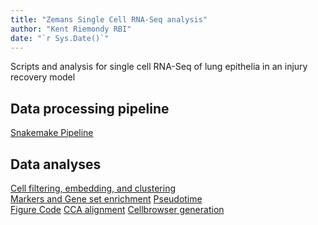 ```yaml
---
title: "Zemans Single Cell RNA-Seq analysis"
author: "Kent Riemondy RBI"
date: "`r Sys.Date()`"
---
```


Scripts and analysis for single cell RNA-Seq of lung epithelia in an injury recovery model

## Data processing pipeline

[Snakemake Pipeline](../../../pipeline/Snakefile)

## Data analyses

[Cell filtering, embedding, and clustering](../../preprocess.html)   
[Markers and Gene set enrichment](../../markers.html) 
[Pseudotime](../../pseudotime.html)   
[Figure Code](../../revision.html)
[CCA alignment](../../cca.html)
[Cellbrowser generation](../../cellbrowser.html)